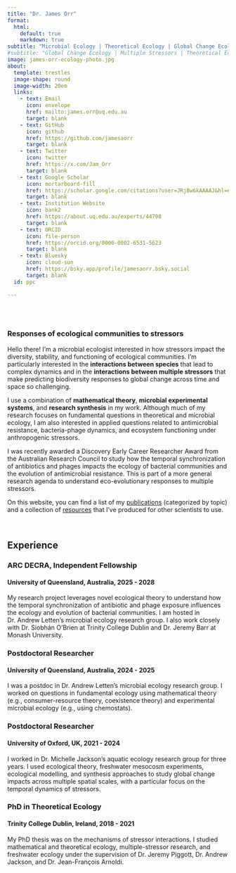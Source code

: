 ```yaml
---
title: "Dr. James Orr"
format: 
  html: 
    default: true
    markdown: true 
subtitle: "Microbial Ecology | Theoretical Ecology | Global Change Ecology"
#subtitle: "Global Change Ecology | Multiple Stressors | Theoretical Ecology"
image: james-orr-ecology-photo.jpg
about:
  template: trestles
  image-shape: round
  image-width: 20em
  links: 
    - text: Email
      icon: envelope
      href: mailto:james.orr@uq.edu.au
      target: blank
    - text: GitHub
      icon: github
      href: https://github.com/jamesaorr
      target: blank
    - text: Twitter
      icon: twitter
      href: https://x.com/Jam_Orr
      target: blank
    - text: Google Scholar
      icon: mortarboard-fill
      href: https://scholar.google.com/citations?user=JRjBw6kAAAAJ&hl=en
      target: blank
    - text: Institution Website
      icon: bank2
      href: https://about.uq.edu.au/experts/44708
      target: blank
    - text: ORCID
      icon: file-person
      href: https://orcid.org/0000-0002-6531-5623
      target: blank
    - text: Bluesky
      icon: cloud-sun
      href: https://bsky.app/profile/jamesaorr.bsky.social
      target: blank
  id: ppc

---
```


:::{#ppc}

<br>
<br>

### Responses of ecological communities to stressors 

Hello there! I'm a microbial ecologist interested in how stressors impact the diversity, stability, and functioning of ecological communities. I'm particularly interested in the <strong>interactions between species</strong> that lead to complex dynamics and in the <strong>interactions between multiple stressors</strong> that make predicting biodiversity responses to global change across time and space so challenging. 

I use a combination of <strong>mathematical theory</strong>, <strong>microbial experimental systems</strong>, and <strong>research synthesis</strong> in my work. Although much of my research focuses on fundamental questions in theoretical and microbial ecology, I am also interested in applied questions related to antimicrobial resistance, bacteria-phage dynamics, and ecosystem functioning under anthropogenic stressors.

I was recently awarded a Discovery Early Career Researcher Award from the Australian Research Council to study how the temporal synchronization of antibiotics and phages impacts the ecology of bacterial communities and the evolution of antimicrobial resistance. This is part of a more general research agenda to understand eco-evolutionary responses to multiple stressors.

On this website, you can find a list of my <a href="/publications.qmd">publications</a> (categorized by topic) and a collection of <a href="/resources.qmd">resources</a> that I've produced for other scientists to use.


:::

<br>

## Experience


<div class="timeline-section">

<div class="timeline-item">
  <h3>ARC DECRA, Independent Fellowship</h3>
  <h4>University of Queensland, Australia, 2025 - 2028</h4>
  <p>My research project leverages novel ecological theory to understand how the temporal synchronization of antibiotic and phage exposure influences the ecology and evolution of bacterial communities. I  am hosted in Dr. Andrew Letten's microbial ecology research group. I also work closely with Dr. Siobhán O'Brien at Trinity College Dublin and Dr. Jeremy Barr at Monash University. </p>
</div>

<div class="timeline-line"></div>

<div class="timeline-item">
  <h3>Postdoctoral Researcher</h3>
  <h4>University of Queensland, Australia, 2024 - 2025</h4>
  <p>I was a postdoc in Dr. Andrew Letten’s microbial ecology research group. I worked on questions in fundamental ecology using mathematical theory (e.g., consumer-resource theory, coexistence theory) and experimental microbial ecology (e.g., using chemostats). </p>
</div>

<div class="timeline-line"></div>

<div class="timeline-item">
  <h3>Postdoctoral Researcher</h3>
  <h4>University of Oxford, UK, 2021 - 2024</h4>
  <p>I worked in Dr. Michelle Jackson’s aquatic ecology research group for three years. I used ecological theory, freshwater mesocosm experiments, ecological modelling, and synthesis approaches to study global change impacts across multiple spatial scales, with a particular focus on the temporal dynamics of stressors. </p>
</div>

<div class="timeline-line"></div>

<div class="timeline-item">
  <h3>PhD in Theoretical Ecology</h3>
  <h4>Trinity College Dublin, Ireland, 2018 - 2021</h4>
  <p>My PhD thesis was on the mechanisms of stressor interactions. I studied mathematical and theoretical ecology, multiple-stressor research, and freshwater ecology under the supervision of Dr. Jeremy Piggott, Dr. Andrew Jackson, and Dr. Jean-François Arnoldi. </p>
</div>

</div>
